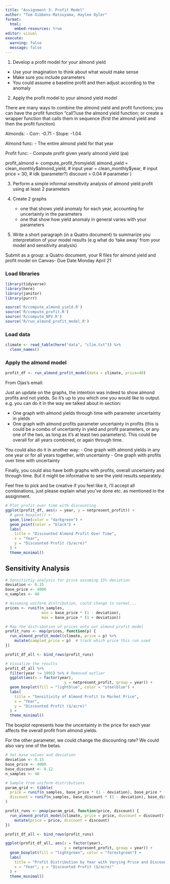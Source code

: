 ```yaml
---
title: "Assignment 3: Profit Model"
author: "Tom Gibbens-Matsuyama, Haylee Oyler"
format: 
  html:
    embed-resources: true
editor: visual
execute:
  warning: false
  message: false
---
```


1.  Develop a profit model for your almond yield

-   Use your imagination to think about what would make sense
-   Make sure you include parameters
-   You could assume a baseline profit and then adjust according to the anomaly

2.  Apply the profit model to your almond yield model

There are many ways to combine the almond yield and profit functions; you can have the profit function "call"/use the almond yield function; or create a wrapper function that calls them in sequence (first the almond yield and then the profit function)

Almonds: - Corr: -0.71 - Slope: -1.04

Almond func: - The entire almond yield for that year

Profit func: - Compute profit given yearly almond yield (pa)

profit_almond \<- compute_profit_fromyield( almond_yield = clean_monthly$almond_yield, # input
  year = clean_monthly$year, \# input price = 30, \# idk (parameter?) discount = 0.04 \# parameter )

3.  Perform a simple informal sensitivity analysis of almond yield profit using at least 2 parameters

4.  Create 2 graphs

    -   one that shows yield anomaly for each year, accounting for uncertainty in the parameters
    -   one that show how yield anomaly in general varies with your parameters

5.  Write a short paragraph (in a Quatro document) to summarize you interpretation of your model results (e.g what do 'take away' from your model and sensitivity analysis)

Submit as a group: a Quatro document, your R files for almond yield and profit model on Canvas- Due Date Monday April 21

### Load libraries

```r
library(tidyverse)
library(here)
library(janitor)
library(purrr)

source('R/compute_almond_yield.R')
source('R/compute_profit.R')
source('R/compute_NPV.R')
source('R/run_almond_profit_model.R')
```

### Load data

```r
climate <- read_table(here("data", "clim.txt")) %>% 
  clean_names()
```

### Apply the almond model

```r
profit_df <- run_almond_profit_model(data = climate, price=40)
```

From Ojas's email:

Just an update on the graphs, the intention was indeed to show almond profits and not yields. So it's up to you which one you would like to output. e.g. you can do it in the way we talked about in section:

-   One graph with almond yields through time with parameter uncertainty in yields
-   One graph with almond profits parameter uncertainty in profits (this is could be a combo of uncertainty in yield and profit parameters, or any one of the two, as long as it's at least two parameters). This could be overall for all years combined, or again through time.

You could also do it in another way: - One graph with almond yields in any one year or for all years together, with uncertainty - One graph with profits over time with uncertainty

Finally, you could also have both graphs with profits, overall uncertainty and through time. But it might be informative to see the yield results separately.

Feel free to pick and be creative if you feel like it, i'll accept all combinations, just please explain what you've done etc. as mentioned in the assignment.

```r
# Plot profit over time with discounting
ggplot(profit_df, aes(x = year, y = netpresent_profit)) +
  # geom_boxplot() +
  geom_line(color = "darkgreen") +
  geom_point(color = "black") +
  labs(
    title = "Discounted Almond Profit Over Time",
    x = "Year",
    y = "Discounted Profit ($/acre)"
  ) +
  theme_minimal()
```

## Sensitivity Analysis


```r
# Sensitivtiy analysis for price assuming 15% deviation
deviation <- 0.15
base_price <- 4000  
n_samples <- 40

# Assuming uniform distribution, could change to normal...
prices <- runif(n_samples,
                min = base_price * (1 - deviation),
                max = base_price * (1 + deviation))

```

```r
# Map the distribution of prices onto our almond profit model
profit_runs <- map(prices, function(p) {
  run_almond_profit_model(climate, price = p) %>%
    mutate(sampled_price = p)  # track which price this run used
})

profit_df_all <- bind_rows(profit_runs)

```

```r
# Visualize the results 
profit_df_all %>% 
  filter(year != 1995) %>% # Removed outlier 
  ggplot(aes(x = factor(year), 
                          y = netpresent_profit, group = year)) +
  geom_boxplot(fill = "lightblue", color = "steelblue") +
  labs(
    title = "Sensitivity of Almond Profit to Market Price",
    x = "Year",
    y = "Discounted Profit ($/acre)"
  ) +
  theme_minimal()

```

The boxplot represents how the uncertainty in the price for each year affects the overall profit from almond yields.

For the other parameter, we could change the discounting rate? We could also vary one of the betas.

```r
# Set base values and deviation
deviation <- 0.15
base_price <- 4000
base_discount <- 0.12
n_samples <- 40

# Sample from uniform distributions
param_grid <- tibble(
  price = runif(n_samples, base_price * (1 - deviation), base_price * (1 + deviation)),
  discount = runif(n_samples, base_discount * (1 - deviation), base_discount * (1 + deviation))
)

```

```r
profit_runs <- pmap(param_grid, function(price, discount) {
  run_almond_profit_model(climate, price = price, discount = discount) %>%
    mutate(price = price, discount = discount)
})

profit_df_all <- bind_rows(profit_runs)

```

```r
ggplot(profit_df_all, aes(x = factor(year), 
                          y = netpresent_profit, group = year)) +
  geom_boxplot(fill = "lightgreen", color = "forestgreen") +
  labs(
    title = "Profit Distribution by Year with Varying Price and Discount Rate",
    x = "Year", y = "Discounted Profit ($/acre)"
  ) +
  theme_minimal()

```
